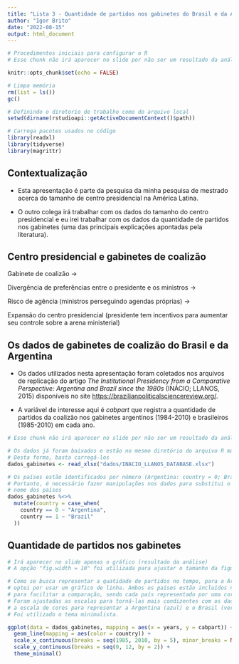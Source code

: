 ```yaml
---
title: "Lista 3 - Quantidade de partidos nos gabinetes do Brasil e da Argentina"
author: "Igor Brito"
date: "2022-08-15"
output: html_document
---
```


```r
# Procedimentos iniciais para configurar o R
# Esse chunk não irá aparecer no slide por não ser um resultado da análise

knitr::opts_chunk$set(echo = FALSE)

# Limpa memória
rm(list = ls())
gc()

# Definindo o diretorio de trabalho como do arquivo local
setwd(dirname(rstudioapi::getActiveDocumentContext()$path))

# Carrega pacotes usados no código
library(readxl)
library(tidyverse)
library(magrittr)

```


## Contextualização

- Esta apresentação é parte da pesquisa da minha pesquisa de mestrado acerca do tamanho de centro presidencial na América Latina.

- O outro colega irá trabalhar com os dados do tamanho do centro presidencial e eu irei trabalhar com os dados da quantidade de partidos nos gabinetes (uma das principais explicações apontadas pela literatura).

## Centro presidencial e gabinetes de coalizão
Gabinete de coalizão -> 

Divergência de preferências entre o presidente e os ministros -> 

Risco de agência (ministros perseguindo agendas próprias) -> 

Expansão do centro presidencial (presidente tem incentivos para aumentar seu controle sobre a arena ministerial)

## Os dados de gabinetes de coalizão do Brasil e da Argentina

- Os dados utilizados nesta apresentação foram coletados nos arquivos de replicação do artigo *The Institutional Presidency from a Comparative Perspective: Argentina and Brazil since the 1980s* (INÁCIO; LLANOS, 2015) disponíveis no site <https://brazilianpoliticalsciencereview.org/>.

- A variável de interesse aqui é *cabpart* que registra a quantidade de partidos da coalizão nos gabinetes argentinos (1984-2010) e brasileiros (1985-2010) em cada ano.


```r
# Esse chunk não irá aparecer no slide por não ser um resultado da análise

# Os dados já foram baixados e estão no mesmo diretório do arquivo R markdown
# Desta forma, basta carregá-los
dados_gabinetes <- read_xlsx("dados/INACIO_LLANOS_DATABASE.xlsx")

# Os países estão identificados por número (Argentina: country = 0; Brasil: country = 1)
# Portanto, é necessário fazer manipulações nos dados para substitui o número pelo
# nome dos países
dados_gabinetes %<>% 
  mutate(country = case_when(
    country == 0 ~ "Argentina",
    country == 1 ~ "Brazil"
  ))

```

## Quantidade de partidos nos gabinetes

```r
# Irá aparecer no slide apenas o gráfico (resultado da análise)
# A opção "fig.width = 10" foi utilizada para ajustar o tamanho da figura no slide

# Como se busca representar a quatidade de partidos no tempo, para a Argentina e o Brasil
# optei por usar um gráfico de linha. Ambos os países estão incluídos no mesmo gráfico
# para facilitar a comparação, sendo cada país representado por uma cor diferente.
# Foram ajustadas as escalas para torná-las mais condizentes com os dados. Foi utilizada
# a escala de cores para representar a Argentina (azul) e o Brasil (verde).
# Foi utilizado o tema minimalista.

ggplot(data = dados_gabinetes, mapping = aes(x = years, y = cabpart)) + 
  geom_line(mapping = aes(color = country)) +
  scale_x_continuous(breaks = seq(1985, 2010, by = 5), minor_breaks = NULL) +
  scale_y_continuous(breaks = seq(0, 12, by = 2)) +
  theme_minimal()

```
